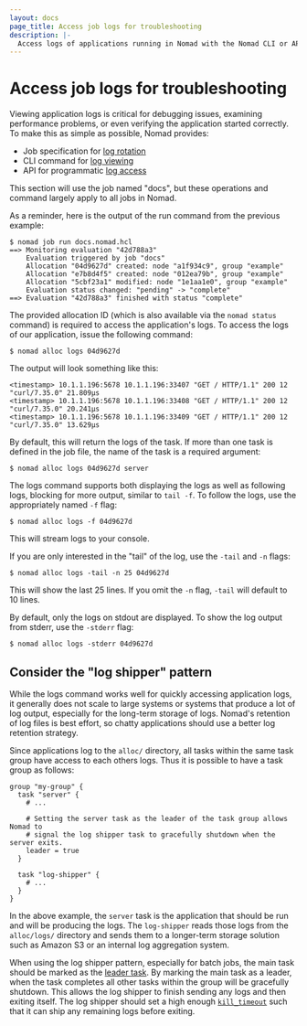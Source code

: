 ```yaml
---
layout: docs
page_title: Access job logs for troubleshooting
description: |-
  Access logs of applications running in Nomad with the Nomad CLI or API.
---
```


# Access job logs for troubleshooting

Viewing application logs is critical for debugging issues, examining performance
problems, or even verifying the application started correctly. To make this
as simple as possible, Nomad provides:

- Job specification for [log rotation](/nomad/docs/job-specification/logs)
- CLI command for [log viewing](/nomad/commands/alloc/logs)
- API for programmatic [log access](/nomad/api-docs/client#stream-logs)

This section will use the job named "docs", but
these operations and command largely apply to all jobs in Nomad.

As a reminder, here is the output of the run command from the previous example:

```shell-session
$ nomad job run docs.nomad.hcl
==> Monitoring evaluation "42d788a3"
    Evaluation triggered by job "docs"
    Allocation "04d9627d" created: node "a1f934c9", group "example"
    Allocation "e7b8d4f5" created: node "012ea79b", group "example"
    Allocation "5cbf23a1" modified: node "1e1aa1e0", group "example"
    Evaluation status changed: "pending" -> "complete"
==> Evaluation "42d788a3" finished with status "complete"
```

The provided allocation ID (which is also available via the `nomad status`
command) is required to access the application's logs. To access the logs of our
application, issue the following command:

```shell-session
$ nomad alloc logs 04d9627d
```

The output will look something like this:

```plaintext
<timestamp> 10.1.1.196:5678 10.1.1.196:33407 "GET / HTTP/1.1" 200 12 "curl/7.35.0" 21.809µs
<timestamp> 10.1.1.196:5678 10.1.1.196:33408 "GET / HTTP/1.1" 200 12 "curl/7.35.0" 20.241µs
<timestamp> 10.1.1.196:5678 10.1.1.196:33409 "GET / HTTP/1.1" 200 12 "curl/7.35.0" 13.629µs
```

By default, this will return the logs of the task. If more than one task is
defined in the job file, the name of the task is a required argument:

```shell-session
$ nomad alloc logs 04d9627d server
```

The logs command supports both displaying the logs as well as following logs,
blocking for more output, similar to `tail -f`. To follow the logs, use the
appropriately named `-f` flag:

```shell-session
$ nomad alloc logs -f 04d9627d
```

This will stream logs to your console.

If you are only interested in the "tail" of the log, use the `-tail` and `-n`
flags:

```shell-session
$ nomad alloc logs -tail -n 25 04d9627d
```

This will show the last 25 lines. If you omit the `-n` flag, `-tail` will
default to 10 lines.

By default, only the logs on stdout are displayed. To show the log output from
stderr, use the `-stderr` flag:

```shell-session
$ nomad alloc logs -stderr 04d9627d
```

## Consider the "log shipper" pattern

While the logs command works well for quickly accessing application logs, it
generally does not scale to large systems or systems that produce a lot of log
output, especially for the long-term storage of logs. Nomad's retention of log
files is best effort, so chatty applications should use a better log retention
strategy.

Since applications log to the `alloc/` directory, all tasks within the same task
group have access to each others logs. Thus it is possible to have a task group
as follows:

```hcl
group "my-group" {
  task "server" {
    # ...

    # Setting the server task as the leader of the task group allows Nomad to
    # signal the log shipper task to gracefully shutdown when the server exits.
    leader = true
  }

  task "log-shipper" {
    # ...
  }
}
```

In the above example, the `server` task is the application that should be run
and will be producing the logs. The `log-shipper` reads those logs from the
`alloc/logs/` directory and sends them to a longer-term storage solution such as
Amazon S3 or an internal log aggregation system.

When using the log shipper pattern, especially for batch jobs, the main task
should be marked as the [leader task]. By marking the main task as a leader,
when the task completes all other tasks within the group will be gracefully
shutdown. This allows the log shipper to finish sending any logs and then
exiting itself. The log shipper should set a high enough [`kill_timeout`] such
that it can ship any remaining logs before exiting.

[log rotation]: /nomad/docs/job-specification/logs
[log viewing]: /nomad/commands/alloc/logs
[log access]: /nomad/api-docs/client#stream-logs
[leader task]: /nomad/docs/job-specification/task#leader
[`kill_timeout`]: /nomad/docs/job-specification/task#kill_timeout
